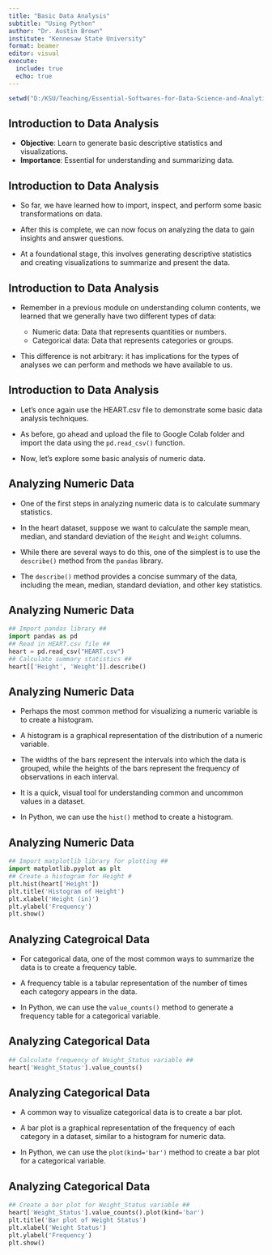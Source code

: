 ```yaml
---
title: "Basic Data Analysis"
subtitle: "Using Python"
author: "Dr. Austin Brown"
institute: "Kennesaw State University"
format: beamer
editor: visual
execute: 
  include: true
  echo: true
---
```


```r
setwd("D:/KSU/Teaching/Essential-Softwares-for-Data-Science-and-Analytics/Module 4 - Basic Data Analysis")
```

## Introduction to Data Analysis

-   **Objective**: Learn to generate basic descriptive statistics and visualizations.
-   **Importance**: Essential for understanding and summarizing data.

## Introduction to Data Analysis

- So far, we have learned how to import, inspect, and perform some basic transformations on data. 

- After this is complete, we can now focus on analyzing the data to gain insights and answer questions.

- At a foundational stage, this involves generating descriptive statistics and creating visualizations to summarize and present the data.

## Introduction to Data Analysis

- Remember in a previous module on understanding column contents, we learned that we generally have two different types of data:

    - Numeric data: Data that represents quantities or numbers.
    - Categorical data: Data that represents categories or groups.
    
- This difference is not arbitrary: it has implications for the types of analyses we can perform and methods we have available to us.

## Introduction to Data Analysis

- Let's once again use the HEART.csv file to demonstrate some basic data analysis techniques.

- As before, go ahead and upload the file to Google Colab folder and import the data using the `pd.read_csv()` function.

- Now, let's explore some basic analysis of numeric data.

## Analyzing Numeric Data

- One of the first steps in analyzing numeric data is to calculate summary statistics.

- In the heart dataset, suppose we want to calculate the sample mean, median, and standard deviation of the `Height` and `Weight` columns.

- While there are several ways to do this, one of the simplest is to use the `describe()` method from the `pandas` library.

- The `describe()` method provides a concise summary of the data, including the mean, median, standard deviation, and other key statistics.

## Analyzing Numeric Data

```python
## Import pandas library ##
import pandas as pd
## Read in HEART.csv file ##
heart = pd.read_csv("HEART.csv")
## Calculate summary statistics ##
heart[['Height', 'Weight']].describe()
```

## Analyzing Numeric Data

- Perhaps the most common method for visualizing a numeric variable is to create a histogram.

- A histogram is a graphical representation of the distribution of a numeric variable.

- The widths of the bars represent the intervals into which the data is grouped, while the heights of the bars represent the frequency of observations in each interval.

- It is a quick, visual tool for understanding common and uncommon values in a dataset.

- In Python, we can use the `hist()` method to create a histogram.

## Analyzing Numeric Data

```python
## Import matplotlib library for plotting ##
import matplotlib.pyplot as plt
## Create a histogram for Height #
plt.hist(heart['Height'])
plt.title('Histogram of Height')
plt.xlabel('Height (in)')
plt.ylabel('Frequency')
plt.show()
```

## Analyzing Categroical Data

- For categorical data, one of the most common ways to summarize the data is to create a frequency table.

- A frequency table is a tabular representation of the number of times each category appears in the data.

- In Python, we can use the `value_counts()` method to generate a frequency table for a categorical variable.

## Analyzing Categorical Data

```python
## Calculate frequency of Weight_Status variable ##
heart['Weight_Status'].value_counts()
```

## Analyzing Categorical Data

- A common way to visualize categorical data is to create a bar plot.

- A bar plot is a graphical representation of the frequency of each category in a dataset, similar to a histogram for numeric data.

- In Python, we can use the `plot(kind='bar')` method to create a bar plot for a categorical variable.

## Analyzing Categorical Data

```python
## Create a bar plot for Weight_Status variable ##
heart['Weight_Status'].value_counts().plot(kind='bar')
plt.title('Bar plot of Weight Status')
plt.xlabel('Weight Status')
plt.ylabel('Frequency')
plt.show()
```
